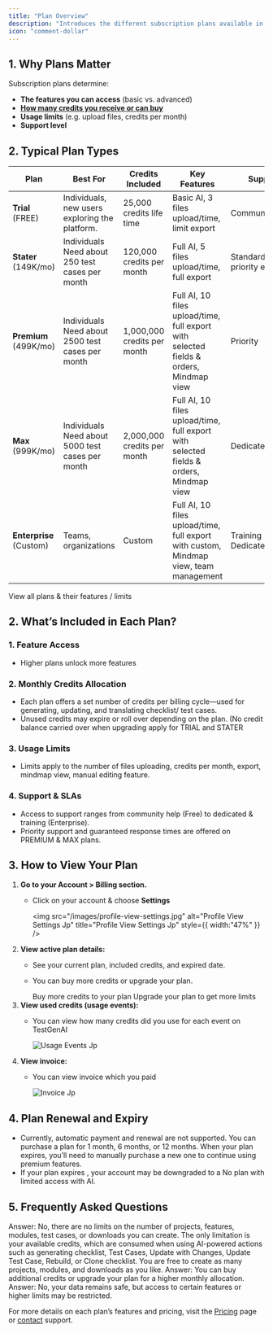 ```yaml
---
title: "Plan Overview"
description: "Introduces the different subscription plans available in the system. Each plan is designed to serve various project sizes, usage levels, and feature requirements. This overview will help you choose the plan that best fits your needs and understand what each plan offers."
icon: "comment-dollar"
---
```


## 1. Why Plans Matter

Subscription plans determine:

- **The features you can access** (basic vs. advanced)
- [******How many credits you receive or can buy******](/plan-and-credits/how-credits-work)
- **Usage limits** (e.g. upload files, credits per month)
- **Support level**

## 2. Typical Plan Types

| Plan                         | Best For                                              | Credits Included            | Key Features                                                                                                                                     | Support                  |
| ---------------------------- | ----------------------------------------------------- | --------------------------- | ------------------------------------------------------------------------------------------------------------------------------------------------ | ------------------------ |
| **Trial**<br />(FREE)        | Individuals, new users exploring the platform.        | 25,000 credits life time    | Basic AI, 3 files upload/time, limit export                                                                                                      | Community/email          |
| **Stater**<br />(149K/mo)    | Individuals<br />Need about 250 test cases per month  | 120,000 credits per month   | Full AI, 5 files upload/time, <Tooltip tip="Full export format: xlsx, csv, json. But not include selected fields & orders">full export</Tooltip> | Standard/ priority email |
| **Premium**<br />(499K/mo)   | Individuals<br />Need about 2500 test cases per month | 1,000,000 credits per month | Full AI, 10 files upload/time, full export with selected fields & orders, Mindmap view                                                           | Priority                 |
| **Max**<br />(999K/mo)       | Individuals<br />Need about 5000 test cases per month | 2,000,000 credits per month | Full AI, 10 files upload/time, full export with selected fields & orders, Mindmap view                                                           | Dedicated                |
| **Enterprise**<br />(Custom) | Teams, organizations                                  | Custom                      | Full AI, 10 files upload/time, full export with custom, Mindmap view,  team management                                                           | Training \+ Dedicated    |

<Card title="Pricing & Plan details" icon="money-check-dollar" href="https://testgenai.com/pricing">
  View all plans & their features / limits
</Card>

## 2. What’s Included in Each Plan?

### 1. **Feature Access**

- Higher plans unlock more features

### 2. **Monthly Credits Allocation**

- Each plan offers a set number of credits per billing cycle—used for generating, updating, and translating checklist/ test cases.
- Unused credits may expire or roll over depending on the plan. (No credit balance carried over when upgrading apply for TRIAL and STATER

### 3. **Usage Limits**

- Limits apply to the number of files uploading, credits per month, export, mindmap view, manual editing feature.

### 4. **Support & SLAs**

- Access to support ranges from community help (Free) to dedicated & training (Enterprise).
- Priority support and guaranteed response times are offered on PREMIUM & MAX plans.

## 3. How to View Your Plan

1. **Go to your Account \> Billing section.**
   - Click on your account & choose **Settings**

     <img
       src="/images/profile-view-settings.jpg"
       alt="Profile View Settings Jp"
       title="Profile View Settings Jp"
       style={{ width:"47%" }}
     />
2. **View active plan details:**
   - See your current plan, included credits, and expired date.
   - You can buy more credits or upgrade your plan.

     <CardGroup cols={2}>
       <Card title="Buy more credits" icon="basket-shopping" href="/plan-and-credits/buying-more-credits">
         Buy more credits to your plan
       </Card>
       <Card title="Upgrade & Downgrade" icon="square-caret-up" href="/plan-and-credits/upgrade-downgrade">
         Upgrade your plan to get more limits
       </Card>
     </CardGroup>
3. **View used credits (usage events):**
   - You can view how many credits did you use for each event on TestGenAI

     ![Usage Events Jp](/images/usage-events.jpg)
4. **View invoice:**
   - You can view invoice which you paid

     ![Invoice Jp](/images/invoice.jpg)

## 4. Plan Renewal and Expiry

- Currently, automatic payment and renewal are not supported. You can purchase a plan for 1 month, 6 months, or 12 months. When your plan expires, you’ll need to manually purchase a new one to continue using premium features.
- If your plan expires , your account may be downgraded to a No plan with limited access with AI.

## 5. Frequently Asked Questions

<AccordionGroup>
  <Accordion title="Besides the credits limit, are there any restrictions on the number of projects, features, modules, test cases, or downloads I can create?">
    Answer: No, there are no limits on the number of projects, features, modules, test cases, or downloads you can create. The only limitation is your available credits, which are consumed when using AI-powered actions such as generating checklist, Test Cases, Update with Changes, Update Test Case, Rebuild, or Clone checklist. You are free to create as many projects, modules, and downloads as you like.
  </Accordion>
  <Accordion title="What happens when I run out of credits?">
    Answer: You can buy additional credits or upgrade your plan for a higher monthly allocation.
  </Accordion>
  <Accordion title="Will I lose my data if I downgrade?">
    Answer: No, your data remains safe, but access to certain features or higher limits may be restricted.
  </Accordion>
</AccordionGroup>

For more details on each plan’s features and pricing, visit the [Pricing](https://testgenai.com/pricing) page or [contact](https://testgenai.com/contact) support.